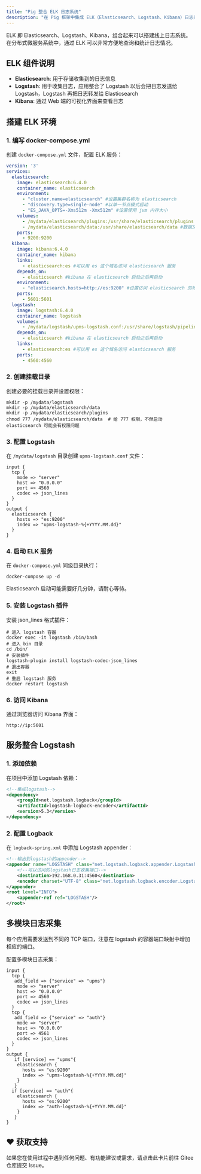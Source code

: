```yaml
---
title: "Pig 整合 ELK 日志系统"
description: "在 Pig 框架中集成 ELK（Elasticsearch、Logstash、Kibana）日志系统的配置和使用指南"
---
```


<Note>
ELK 即 Elasticsearch、Logstash、Kibana，组合起来可以搭建线上日志系统。在分布式微服务系统中，通过 ELK 可以非常方便地查询和统计日志情况。
</Note>

## ELK 组件说明

- **Elasticsearch**: 用于存储收集到的日志信息
- **Logstash**: 用于收集日志，应用整合了 Logstash 以后会把日志发送给 Logstash，Logstash 再把日志转发给 Elasticsearch
- **Kibana**: 通过 Web 端的可视化界面来查看日志

## 搭建 ELK 环境

### 1. 编写 docker-compose.yml
创建 `docker-compose.yml` 文件，配置 ELK 服务：

```yaml
version: '3'
services:
  elasticsearch:
    image: elasticsearch:6.4.0
    container_name: elasticsearch
    environment:
      - "cluster.name=elasticsearch" #设置集群名称为 elasticsearch
      - "discovery.type=single-node" #以单一节点模式启动
      - "ES_JAVA_OPTS=-Xms512m -Xmx512m" #设置使用 jvm 内存大小
    volumes:
      - /mydata/elasticsearch/plugins:/usr/share/elasticsearch/plugins #插件文件挂载
      - /mydata/elasticsearch/data:/usr/share/elasticsearch/data #数据文件挂载
    ports:
      - 9200:9200
  kibana:
    image: kibana:6.4.0
    container_name: kibana
    links:
      - elasticsearch:es #可以用 es 这个域名访问 elasticsearch 服务
    depends_on:
      - elasticsearch #kibana 在 elasticsearch 启动之后再启动
    environment:
      - "elasticsearch.hosts=http://es:9200" #设置访问 elasticsearch 的地址
    ports:
      - 5601:5601
  logstash:
    image: logstash:6.4.0
    container_name: logstash
    volumes:
      - /mydata/logstash/upms-logstash.conf:/usr/share/logstash/pipeline/logstash.conf 
    depends_on:
      - elasticsearch #kibana 在 elasticsearch 启动之后再启动
    links:
      - elasticsearch:es #可以用 es 这个域名访问 elasticsearch 服务
    ports:
      - 4560:4560
```

### 2. 创建挂载目录
创建必要的挂载目录并设置权限：

```shell
mkdir -p /mydata/logstash
mkdir -p /mydata/elasticsearch/data
mkdir -p /mydata/elasticsearch/plugins
chmod 777 /mydata/elasticsearch/data  # 给 777 权限，不然启动 elasticsearch 可能会有权限问题
```

### 3. 配置 Logstash
在 `/mydata/logstash` 目录创建 `upms-logstash.conf` 文件：

```shell
input {
  tcp {
    mode => "server"
    host => "0.0.0.0"
    port => 4560
    codec => json_lines
  }
}
output {
  elasticsearch {
    hosts => "es:9200"
    index => "upms-logstash-%{+YYYY.MM.dd}"
  }
}
```

### 4. 启动 ELK 服务
在 `docker-compose.yml` 同级目录执行：

```shell
docker-compose up -d
```

<Warning>
Elasticsearch 启动可能需要好几分钟，请耐心等待。
</Warning>

### 5. 安装 Logstash 插件
安装 json_lines 格式插件：

```shell
# 进入 logstash 容器
docker exec -it logstash /bin/bash
# 进入 bin 目录
cd /bin/
# 安装插件
logstash-plugin install logstash-codec-json_lines
# 退出容器
exit
# 重启 logstash 服务
docker restart logstash
```

### 6. 访问 Kibana
通过浏览器访问 Kibana 界面：

```plain
http://ip:5601
```

## 服务整合 Logstash

### 1. 添加依赖
在项目中添加 Logstash 依赖：

```xml
<!--集成logstash-->
<dependency>
    <groupId>net.logstash.logback</groupId>
    <artifactId>logstash-logback-encoder</artifactId>
    <version>5.3</version>
</dependency>
```

### 2. 配置 Logback
在 `logback-spring.xml` 中添加 Logstash appender：

```xml
<!--输出到logstash的appender-->
<appender name="LOGSTASH" class="net.logstash.logback.appender.LogstashTcpSocketAppender">
    <!--可以访问的logstash日志收集端口-->
    <destination>192.168.0.31:4560</destination>
    <encoder charset="UTF-8" class="net.logstash.logback.encoder.LogstashEncoder"/>
</appender>
<root level="INFO">
    <appender-ref ref="LOGSTASH"/>
</root>
```

## 多模块日志采集

<Warning>
每个应用需要发送到不同的 TCP 端口，注意在 logstash 的容器端口映射中增加相应的端口。
</Warning>

配置多模块日志采集：

```shell
input {
  tcp {
   add_field => {"service" => "upms"}
    mode => "server"
    host => "0.0.0.0"
    port => 4560
    codec => json_lines
  }
  tcp {
   add_field => {"service" => "auth"}
    mode => "server"
    host => "0.0.0.0"
    port => 4561
    codec => json_lines
  }
}
output {
   if [service] == "upms"{
    elasticsearch {
      hosts => "es:9200"
      index => "upms-logstash-%{+YYYY.MM.dd}"
    }
   }
  if [service] == "auth"{
    elasticsearch {
      hosts => "es:9200"
      index => "auth-logstash-%{+YYYY.MM.dd}"
    }
   }
}
```

## ♥️ 获取支持
<Card title="遇到问题？" horizontal icon="link" href="https://gitee.com/log4j/pig/issues">
  如果您在使用过程中遇到任何问题、有功能建议或需求，请点击此卡片前往 Gitee 仓库提交 Issue。
</Card>

